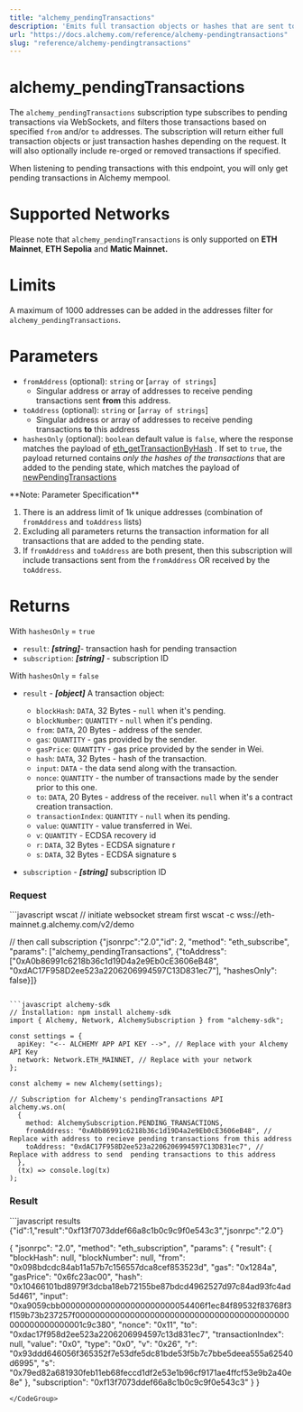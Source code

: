 ```yaml
---
title: "alchemy_pendingTransactions"
description: 'Emits full transaction objects or hashes that are sent to the network, marked as "pending", based on provided filters.'
url: "https://docs.alchemy.com/reference/alchemy-pendingtransactions"
slug: "reference/alchemy-pendingtransactions"
---
```


# alchemy_pendingTransactions

The `alchemy_pendingTransactions` subscription type subscribes to pending transactions via WebSockets, and filters those transactions based on specified `from` and/or `to` addresses. The subscription will return either full transaction objects or just transaction hashes depending on the request. It will also optionally include re-orged or removed transactions if specified.

<Info>
  When listening to pending transactions with this endpoint, you will only get
  pending transactions in Alchemy mempool.
</Info>

# Supported Networks

Please note that `alchemy_pendingTransactions` is only supported on **ETH Mainnet**, **ETH Sepolia** and **Matic Mainnet.**

# Limits

A maximum of 1000 addresses can be added in the addresses filter for `alchemy_pendingTransactions`.

# Parameters

- `fromAddress` (optional): `string` or \[`array of strings`]
  - Singular address or array of addresses to receive pending transactions sent **from** this address.
- `toAddress` (optional): `string` or \[`array of strings`]
  - Singular address or array of addresses to receive pending transactions **to** this address
- `hashesOnly` (optional): `boolean` default value is `false`, where the response matches the payload of [eth_getTransactionByHash](/reference/eth-gettransactionbyhash) . If set to `true`, the payload returned contains _only the hashes of the transactions_ that are added to the pending state, which matches the payload of [newPendingTransactions](/reference/newpendingtransactions)

<Info>
**Note: Parameter Specification**

1. There is an address limit of 1k unique addresses (combination of
   `fromAddress` and `toAddress` lists)
2. Excluding all parameters returns the transaction information for all transactions that are added to the pending state.
3. If `fromAddress` and `toAddress` are both present, then this subscription
   will include transactions sent from the `fromAddress` OR received by the
   `toAddress`.
   </Info>

# Returns

With `hashesOnly` = `true`

- `result`: **_\[string]_**- transaction hash for pending transaction
- `subscription`: **_\[string]_** - subscription ID

With `hashesOnly` = `false`

- `result` - **_\[object]_** A transaction object:

  - `blockHash`: `DATA`, 32 Bytes - `null` when it's pending.
  - `blockNumber`: `QUANTITY` - `null` when it's pending.
  - `from`: `DATA`, 20 Bytes - address of the sender.
  - `gas`: `QUANTITY` - gas provided by the sender.
  - `gasPrice`: `QUANTITY` - gas price provided by the sender in Wei.
  - `hash`: `DATA`, 32 Bytes - hash of the transaction.
  - `input`: `DATA` - the data send along with the transaction.
  - `nonce`: `QUANTITY` - the number of transactions made by the sender prior to this one.
  - `to`: `DATA`, 20 Bytes - address of the receiver. `null` when it's a contract creation transaction.
  - `transactionIndex`: `QUANTITY` - `null` when its pending.
  - `value`: `QUANTITY` - value transferred in Wei.
  - `v`: `QUANTITY` - ECDSA recovery id
  - `r`: `DATA`, 32 Bytes - ECDSA signature r
  - `s`: `DATA`, 32 Bytes - ECDSA signature s

- `subscription` - **_\[string]_** subscription ID

### Request

<CodeGroup>
  ```javascript wscat
  // initiate websocket stream first
  wscat -c wss://eth-mainnet.g.alchemy.com/v2/demo

// then call subscription
{"jsonrpc":"2.0","id": 2, "method": "eth_subscribe", "params": ["alchemy_pendingTransactions", {"toAddress": ["0xA0b86991c6218b36c1d19D4a2e9Eb0cE3606eB48", "0xdAC17F958D2ee523a2206206994597C13D831ec7"], "hashesOnly": false}]}

````

```javascript alchemy-sdk
// Installation: npm install alchemy-sdk
import { Alchemy, Network, AlchemySubscription } from "alchemy-sdk";

const settings = {
  apiKey: "<-- ALCHEMY APP API KEY -->", // Replace with your Alchemy API Key
  network: Network.ETH_MAINNET, // Replace with your network
};

const alchemy = new Alchemy(settings);

// Subscription for Alchemy's pendingTransactions API
alchemy.ws.on(
  {
    method: AlchemySubscription.PENDING_TRANSACTIONS,
    fromAddress: "0xA0b86991c6218b36c1d19D4a2e9Eb0cE3606eB48", // Replace with address to recieve pending transactions from this address
    toAddress: "0xdAC17F958D2ee523a2206206994597C13D831ec7", // Replace with address to send  pending transactions to this address
  },
  (tx) => console.log(tx)
);
````

</CodeGroup>

### Result

<CodeGroup>
  ```javascript results
  {"id":1,"result":"0xf13f7073ddef66a8c1b0c9c9f0e543c3","jsonrpc":"2.0"}

{
"jsonrpc": "2.0",
"method": "eth_subscription",
"params": {
"result": {
"blockHash": null,
"blockNumber": null,
"from": "0x098bdcdc84ab11a57b7c156557dca8cef853523d",
"gas": "0x1284a",
"gasPrice": "0x6fc23ac00",
"hash": "0x10466101bd8979f3dcba18eb72155be87bdcd4962527d97c84ad93fc4ad5d461",
"input": "0xa9059cbb00000000000000000000000054406f1ec84f89532f83768f3f159b73b237257f0000000000000000000000000000000000000000000000000000000001c9c380",
"nonce": "0x11",
"to": "0xdac17f958d2ee523a2206206994597c13d831ec7",
"transactionIndex": null,
"value": "0x0",
"type": "0x0",
"v": "0x26",
"r": "0x93ddd646056f365352f7e53dfe5dc81bde53f5b7c7bbe5deea555a62540d6995",
"s": "0x79ed82a681930feb11eb68feccd1df2e53e1b96cf9171ae4ffcf53e9b2a40e8e"
},
"subscription": "0xf13f7073ddef66a8c1b0c9c9f0e543c3"
}
}

```
</CodeGroup>
```
